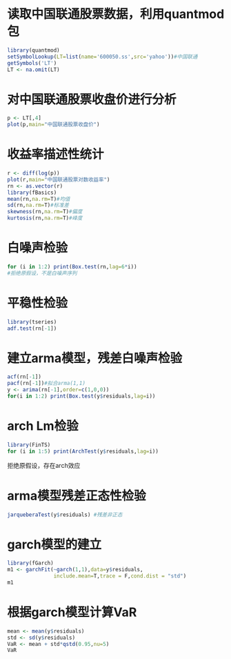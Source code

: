 

# 读取中国联通股票数据，利用quantmod包
```r
library(quantmod)
setSymbolLookup(LT=list(name='600050.ss',src='yahoo'))#中国联通
getSymbols('LT')
LT <- na.omit(LT)
```

# 对中国联通股票收盘价进行分析
```r
p <- LT[,4]
plot(p,main="中国联通股票收盘价")
```

# 收益率描述性统计
```r
r <- diff(log(p))
plot(r,main="中国联通股票对数收益率")
rn <- as.vector(r)
library(fBasics)
mean(rn,na.rm=T)#均值
sd(rn,na.rm=T)#标准差
skewness(rn,na.rm=T)#偏度
kurtosis(rn,na.rm=T)#峰度
```

# 白噪声检验
```r
for (i in 1:2) print(Box.test(rn,lag=6*i)) 
#拒绝原假设，不是白噪声序列
```

# 平稳性检验
```r
library(tseries)
adf.test(rn[-1])
```

# 建立arma模型，残差白噪声检验
```r
acf(rn[-1])
pacf(rn[-1])#拟合arma(1,1)
y <- arima(rn[-1],order=c(1,0,0))
for(i in 1:2) print(Box.test(y$residuals,lag=i))
```

# arch Lm检验
```r
library(FinTS)
for (i in 1:5) print(ArchTest(y$residuals,lag=i))
```
拒绝原假设，存在arch效应

# arma模型残差正态性检验
```r
jarqueberaTest(y$residuals) #残差非正态
```


# garch模型的建立
```r
library(fGarch)
m1 <- garchFit(~garch(1,1),data=y$residuals,
               include.mean=T,trace = F,cond.dist = "std")
m1
```

# 根据garch模型计算VaR
```r
mean <- mean(y$residuals)
std <- sd(y$residuals)
VaR <- mean + std*qstd(0.95,nu=5)
VaR
```




